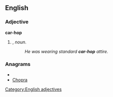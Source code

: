 ==English==

===Adjective===
'''car-hop'''

# {{form of|Attributive form|[[car hop]]|nodot=1}}, ''noun''.
#:''He was wearing standard '''car-hop''' attire.''

===Anagrams===
* {{alphagram|achopr}}
* [[Chopra#English|Chopra]]


[[Category:English adjectives]]